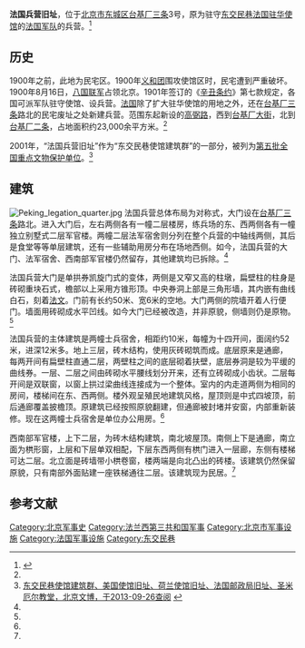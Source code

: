{{文物保护单位
| 级别 = 全国
| 名称 = 东交民巷使馆建筑群
| 子项 = 法国兵营旧址
| 图片 =法国兵营文保碑.jpg
| 编号 = 5-474
| 分类 = 近现代重要史迹及代表性建筑
| 时代 = 近代
| 所在 = [[北京市|北京市]][[东城区_(北京市)|东城区]]
| 登录 = 2001年
| Cat = 北京全国重点文物保护单位
}}

'''法国兵营旧址'''，位于[[北京市|北京市]][[东城区_(北京市)|东城区]][[台基厂三条|台基厂三条]]3号，原为驻守[[东交民巷|东交民巷]][[法国使馆旧址|法国驻华使馆]]的[[法国军队|法国军队]]的兵营。<ref name=dhly>{{Cite web |url=http://www.bjdclib.com/subdb/laneculture/historybuilding/200906/t20090610_1857.html |title=法国兵营旧址，东华流韵，于2013-06-26查阅 |access-date=2013-09-26 |archive-date=2016-03-04 |archive-url=https://web.archive.org/web/20160304115207/http://www.bjdclib.com/subdb/laneculture/historybuilding/200906/t20090610_1857.html |dead-url=no }}</ref>

==历史==
1900年之前，此地为民宅区。1900年[[义和团|义和团]]围攻使馆区时，民宅遭到严重破坏。1900年8月16日，[[八国联军|八国联军]]占领北京。1901年签订的《[[辛丑条约|辛丑条约]]》第七款规定，各国可派军队驻守使馆、设兵营。[[法国|法国]]除了扩大驻华使馆的用地之外，还在[[台基厂三条|台基厂三条]]路北的民宅废址之处新建兵营。范围东起新设的[[兴华路|高弼路]]，西到[[台基厂大街|台基厂大街]]，北到[[台基厂二条|台基厂二条]]，占地面积约23,000余平方米。<ref name=dhly/>

2001年，“法国兵营旧址”作为“东交民巷使馆建筑群”的一部分，被列为[[第五批全国重点文物保护单位|第五批全国重点文物保护单位]]。<ref>[http://english.bjww.gov.cn/wbdw/view_jk_Info.asp?id=327 东交民巷使馆建筑群、美国使馆旧址、荷兰使馆旧址、法国邮政局旧址、圣米厄尔教堂，北京文博，于2013-09-26查阅] {{webarchive|url=https://web.archive.org/web/20130921060151/http://english.bjww.gov.cn/wbdw/view_jk_Info.asp?id=327 |date=2013-09-21 }}</ref>

==建筑==
[[File:Peking_legation_quarter.jpg|thumb]]
法国兵营总体布局为对称式，大门设在[[台基厂三条|台基厂三条]]路北。进入大门后，左右两侧各有一幢二层楼房，练兵场的东、西两侧各有一幢独立别墅式二层军官楼。两幢二层法军宿舍则分列在整个兵营的中轴线两侧，其后是食堂等等单层建筑，还有一些辅助用房分布在场地西侧。如今，法国兵营的大门、法军宿舍、西南部军官楼仍然留存，其他建筑均已拆除。<ref name=dhly/>

法国兵营大门是单拱券凯旋门式的变体，两侧是又窄又高的柱墩，扁壁柱的柱身是砖砌重块石式，檐部以上采用方锥形顶。中央券洞上部是三角形墙，其内嵌有曲线白石，刻着[[法文|法文]]。门前有长约50米、宽6米的空地。大门两侧的院墙开着人行便门。墙面用砖砌成水平凹线。如今大门已经被改造，并非原貌，侧墙则仍是原物。<ref name=dhly/>

法国兵营的主体建筑是两幢士兵宿舍，相距约10米，每幢为十四开间，面阔约52米，进深12米多。地上三层，砖木结构，使用灰砖砌筑而成。底层原来是通廊，每两开间有扁壁柱直通二层，两壁柱之间的底层砌着扶壁，底层券洞是较为平缓的曲线券。一层、二层之间由砖砌水平腰线划分开来，还有立砖砌成小齿状。二层每开间是双联窗，以窗上拱过梁曲线连接成为一个整体。室内的内走道两侧为相同的房间，楼梯间在东、西两侧。楼外观呈殖民地建筑风格，屋顶则是中式四坡顶，前后通廊覆盖披檐顶。原建筑已经按照原貌翻建，但通廊被封堵并安窗，内部重新装修。现在这两幢士兵宿舍是单位办公用房。<ref name=dhly/>

西南部军官楼，上下二层，为砖木结构建筑，南北坡屋顶。南侧上下是通廊，南立面为栱形窗，上层和下层单双相配，下层东西两侧有栱门进入一层廊，东侧有楼梯可达二层。北立面是砖墙带小栱卷窗，楼两端是向北凸出的砖楼。该建筑仍然保留原貌，只有南部外面贴建一座铁梯通往二层。该建筑现为民居。<ref name=dhly/>

==参考文献==
{{Reflist|2}}

{{北京全国重点文物保护单位}}

[[Category:北京军事史|Category:北京军事史]]
[[Category:法兰西第三共和国军事|Category:法兰西第三共和国军事]]
[[Category:北京市军事设施|Category:北京市军事设施]]
[[Category:法国军事设施|Category:法国军事设施]]
[[Category:东交民巷|Category:东交民巷]]